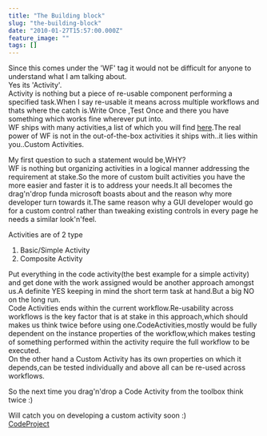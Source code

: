```yaml
---
title: "The Building block"
slug: "the-building-block"
date: "2010-01-27T15:57:00.000Z"
feature_image: ""
tags: []
---
```


Since this comes under the 'WF' tag it would not be difficult for anyone to understand what I am talking about.  
Yes its 'Activity'.  
Activity is nothing but a piece of re-usable component performing a specified task.When I say re-usable it means across multiple workflows and thats where the catch is.Write Once ,Test Once and there you have something which works fine wherever put into.  
WF ships with many activities,a list of which you will find [here](http://msdn.microsoft.com/en-us/library/ms733615.aspx).The real power of WF is not in the out-of-the-box activities it ships with..it lies within you..Custom Activities.

My first question to such a statement would be,WHY?  
WF is nothing but organizing activities in a logical manner addressing the requirement at stake.So the more of custom built activities you have the more easier and faster it is to address your needs.It all becomes the drag'n'drop funda microsoft boasts about and the reason why more developer turn towards it.The same reason why a GUI developer would go for a custom control rather than tweaking existing controls in every page he needs a similar look'n'feel.

Activities are of 2 type

1.  Basic/Simple Activity
2.  Composite Activity

Put everything in the code activity(the best example for a simple activity) and get done with the work assigned would be another approach amongst us.A definite YES keeping in mind the short term task at hand.But a big NO on the long run.  
Code Activities ends within the current workflow.Re-usability across workflows is the key factor that is at stake in this approach,which should makes us think twice before using one.CodeActivities,mostly would be fully dependent on the instance properties of the workflow,which makes testing of something performed within the activity require the full workflow to be executed.  
On the other hand a Custom Activity has its own properties on which it depends,can be tested individually and above all can be re-used across workflows.

So the next time you drag'n'drop a Code Activity from the toolbox think twice :)

Will catch you on developing a custom activity soon :)  
[CodeProject](http://www.codeproject.com/script/Articles/BlogFeedList.aspx?amid=5842203)